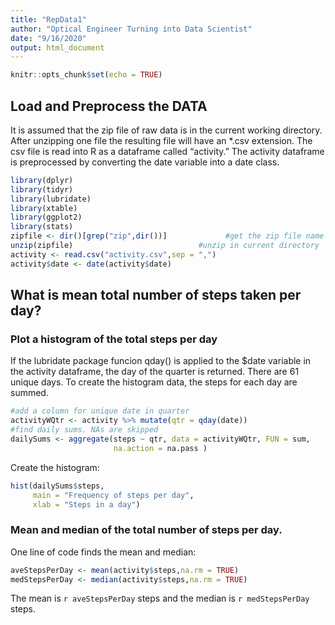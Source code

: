 ```yaml
---
title: "RepData1"
author: "Optical Engineer Turning into Data Scientist"
date: "9/16/2020"
output: html_document
---
```


```r
knitr::opts_chunk$set(echo = TRUE)
```

## Load and Preprocess the DATA
It is assumed that the zip file of raw data is in the current working directory. After unzipping one file the resulting file will have an *.csv extension. The csv file is read into R as a dataframe called "activity."
The activity dataframe is preprocessed by converting the date variable into a date class.

```r
library(dplyr)
library(tidyr)
library(lubridate)
library(xtable)
library(ggplot2)
library(stats)
zipfile <- dir()[grep("zip",dir())]             #get the zip file name
unzip(zipfile)                            #unzip in current directory
activity <- read.csv("activity.csv",sep = ",")
activity$date <- date(activity$date)

```

## What is mean total number of steps taken per day?
### Plot a histogram of the total steps per day

If the lubridate package funcion qday() is applied to the $date variable in the activity dataframe, the day of the quarter is returned. There are 61 unique days. To create the histogram data, the steps for each day are summed.
```r
#add a column for unique date in quarter
activityWQtr <- activity %>% mutate(qtr = qday(date))
#find daily sums. NAs are skipped
dailySums <- aggregate(steps ~ qtr, data = activityWQtr, FUN = sum, 
                       na.action = na.pass )
```

Create the histogram:
```r
hist(dailySums$steps,
     main = "Frequency of steps per day",
     xlab = "Steps in a day")
```

### Mean and median of the total number of steps per day.
One line of code finds the mean and median:

```r
aveStepsPerDay <- mean(activity$steps,na.rm = TRUE)
medStepsPerDay <- median(activity$steps,na.rm = TRUE)
```
The mean is `r aveStepsPerDay` steps and the median is `r medStepsPerDay` steps.

